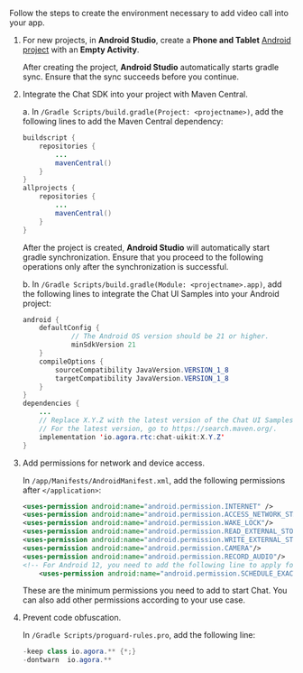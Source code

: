 <PlatformWrapper platform="android">

Follow the steps to create the environment necessary to add video call into your app.

1. For new projects, in **Android Studio**, create a **Phone and Tablet** [Android project](https://developer.android.com/studio/projects/create-project) with an **Empty Activity**.
   <div style={{padding: '1rem', backgroundColor: '#fefbf4'}}>After creating the project, <b>Android Studio</b> automatically starts gradle sync. Ensure that the sync succeeds before you continue.</div>

2. Integrate the Chat SDK into your project with Maven Central. 

    a. In `/Gradle Scripts/build.gradle(Project: <projectname>)`, add the following lines to add the Maven Central dependency:

   ```java
   buildscript {
       repositories {
           ...
           mavenCentral()
       }
   }
   allprojects {
       repositories {
           ...
           mavenCentral()
       }
   }
   ```
	 
	 <div class="alert note">After the project is created, <b>Android Studio</b> will automatically start gradle synchronization. Ensure that you proceed to the following operations only after the synchronization is successful.</div>
		
	b. In `/Gradle Scripts/build.gradle(Module: <projectname>.app)`, add the following lines to integrate the Chat UI Samples into your Android project:

   ```java
   android {
       defaultConfig {
               // The Android OS version should be 21 or higher.
               minSdkVersion 21
       }
       compileOptions {
           sourceCompatibility JavaVersion.VERSION_1_8
           targetCompatibility JavaVersion.VERSION_1_8
       }
   }
   dependencies {
       ...
       // Replace X.Y.Z with the latest version of the Chat UI Samples. 
       // For the latest version, go to https://search.maven.org/.
       implementation 'io.agora.rtc:chat-uikit:X.Y.Z'
   }
   ```

3. Add permissions for network and device access.

   In `/app/Manifests/AndroidManifest.xml`, add the following permissions after `</application>`:
	 
	```xml
	<uses-permission android:name="android.permission.INTERNET" />
    <uses-permission android:name="android.permission.ACCESS_NETWORK_STATE"/>
    <uses-permission android:name="android.permission.WAKE_LOCK"/>
    <uses-permission android:name="android.permission.READ_EXTERNAL_STORAGE"/>
    <uses-permission android:name="android.permission.WRITE_EXTERNAL_STORAGE"/>
    <uses-permission android:name="android.permission.CAMERA"/>
    <uses-permission android:name="android.permission.RECORD_AUDIO"/>
    <!-- For Android 12, you need to add the following line to apply for the alarm clock permission. For Agora Chat 1.0.9 or later, this permission is optional.-->
        <uses-permission android:name="android.permission.SCHEDULE_EXACT_ALARM" />
	```
	
	These are the minimum permissions you need to add to start Chat. You can also add other permissions according to your use case.

4. Prevent code obfuscation.

   In `/Gradle Scripts/proguard-rules.pro`, add the following line:

	```java
	-keep class io.agora.** {*;}
	-dontwarn  io.agora.**
	```

</PlatformWrapper>
